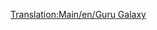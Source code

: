 [[Translation:Main/en/Guru Galaxy]]{{Template:Navbox Légi járművek/Hu}}
{{Template:Repülőgépek/Hu
|Name=Guru Galaxis
|Image=[[File:en/LockheedTristar.png|Guru Galaxy]]
|Cost=51.269 (102,538)
|Speed=947 km/h (592 MPH)
|Annual=6.328 (12,656)
|Designed=1969
|Lifespan=20
|Capacity=240 utas és 35 csomag levél
|Description=Hárommotoros repülőgép, magas kapacitással.
|Real-life=[http://hu.wikipedia.org/wiki/Lockheed_L-1011 Lockheed Tristar]
}}